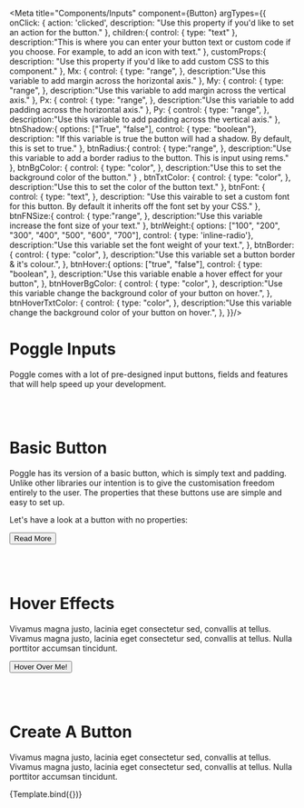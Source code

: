 
<Meta title="Components/Inputs" component={Button}  argTypes={{
  onClick: {
    action: 'clicked',
    description: "Use this property if you'd like to set an action for the button."
  },
  children:{
    control: {
      type: "text"
    },
    description:"This is where you can enter your button text or custom code if you choose. For example, to add an icon with text."
  },
  customProps:{
    description: "Use this property if you'd like to add custom CSS to this component."
  },
  Mx: {
    control: {
      type: "range",
    },
    description:"Use this variable to add margin across the horizontal axis."
  },
  My: {
    control: {
      type: "range",
    },
    description:"Use this variable to add margin across the vertical axis."
  },
  Px: {
    control: {
      type: "range",
    },
    description:"Use this variable to add padding across the horizontal axis."
  },
  Py: {
    control: {
      type: "range",
    },
    description:"Use this variable to add padding across the vertical axis."
  },
  btnShadow:{
    options: ["True", "false"],
    control: { type: "boolean"},
    description: "If this variable is true the button will had a shadow. By default, this is set to true."
  },
  btnRadius:{
    control: {
      type:"range",
    },
    description:"Use this variable to add a border radius to the button. This is input using rems."
  },
  btnBgColor: {
    control: {
      type: "color",
    },
    description:"Use this to set the background color of the button."
  }
  ,
  btnTxtColor: {
    control: {
      type: "color",
    },
    description:"Use this to set the color of the button text."
  },
  btnFont: {
    control: {
      type: "text",
    },
    description: "Use this vairable to set a custom font for this button. By default it inherits off the font set by your CSS."
  },
  btnFNSize:{
    control: {
      type:"range",
    },
    description:"Use this variable increase the font size of your text."
  },
  btnWeight:{
    options: ["100", "200", "300", "400", "500", "600", "700"],
    control: { type: 'inline-radio'},
    description:"Use this variable set the font weight of your text.",
  },
  btnBorder: {
    control: {
      type: "color",
    },
    description:"Use this variable set a button border & it's colour.",
  },
  btnHover:{
    options: ["true", "false"],
    control: {
      type: "boolean",
    },
    description:"Use this variable enable a hover effect for your button",
  },
  btnHoverBgColor: {
    control: {
      type: "color",
    },
    description:"Use this variable change the background color of your button on hover.",
  },
  btnHoverTxtColor: {
    control: {
      type: "color",
    },
    description:"Use this variable change the background color of your button on hover.",
  },
}}/>


<Story name="Introduction" args={{}}>
</Story>

# Poggle Inputs
Poggle comes with a lot of pre-designed input buttons, fields and features that will help speed up your development.

<br/><br/>

<Story name="Buttons" args={{}}>
</Story>

# Basic Button
Poggle has its version of a basic button, which is simply text and padding. Unlike other libraries our intention is to give the customisation freedom entirely to the user. The properties that these buttons
use are simple and easy to set up.

Let's have a look at a button with no properties:

<Canvas>
  <Button>Read More</Button>
</Canvas>

<br/><br/>

# Hover Effects
Vivamus magna justo, lacinia eget consectetur sed, convallis at tellus. Vivamus magna justo, lacinia eget consectetur sed, convallis at tellus. Nulla porttitor accumsan tincidunt.

<Canvas>
  <Button btnHover={true} btnHoverBgColor={"red"}>Hover Over Me!</Button>
</Canvas>

<br/><br/>

# Create A Button
Vivamus magna justo, lacinia eget consectetur sed, convallis at tellus. Vivamus magna justo, lacinia eget consectetur sed, convallis at tellus. Nulla porttitor accumsan tincidunt.

<Canvas>
  <Story name="Create A Button" args={{}}>
    {Template.bind({})}
  </Story>
</Canvas>

<ArgsTable story="Create A Button" />

<br/><br/>
